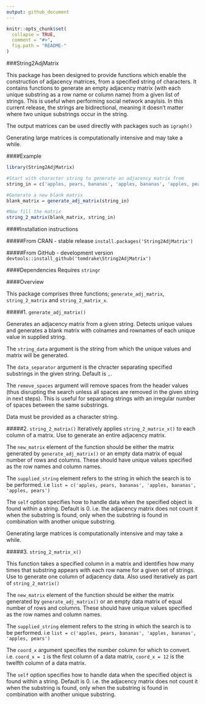 ```yaml
---
output: github_document
---
```


<!-- README.md is generated from README.Rmd. Please edit that file -->

```r
knitr::opts_chunk$set(
  collapse = TRUE,
  comment = "#>",
  fig.path = "README-"
)
```

###String2AdjMatrix

This package has been designed to provide functions which enable the construction of adjacency matrices, from a specified string of characters. It contains functions to generate an empty adjacency matrix (with each unique substring as a row name or column name) from a given list of strings. This is useful when performing social network anaylsis. In this current release, the strings are bidirectional, meaning it doesn't matter where two unique substrings occur in the string.

The output matrices can be used directly with packages such as `igraph()`

Generating large matrices is computationally intensive and may take a while.

####Example

```r
library(String2AdjMatrix)

#Start with character string to generate an adjacency matrix from
string_in = c('apples, pears, bananas', 'apples, bananas', 'apples, pears')

#Generate a new blank matrix
blank_matrix = generate_adj_matrix(string_in)

#Now fill the matrix
string_2_matrix(blank_matrix, string_in)
```


####Installation instructions

#####From CRAN - stable release
`install.packages('String2AdjMatrix')`

#####From GitHub - development version
`devtools::install_github('tomdrake\String2AdjMatrix')`

####Dependencies
Requires `stringr`

####Overview

This package comprises three functions; `generate_adj_matrix`, `string_2_matrix` and `string_2_matrix_x`.

#####1. `generate_adj_matrix()`

Generates an adjacency matrix from a given string. Detects unique values and generates a blank matrix with colnames and rownames of each unique value in supplied string.

The `string_data` argument is the string from which the unique values and matrix will be generated.

The `data_separator` argument is the chracter separating specified substrings in the given string. Default is `,`.

The `remove_spaces` argument will remove spaces from the header values (thus disrupting the search unless all spaces are removed in the given string in next steps). This is useful for separating strings with an irregular number of spaces between the same substrings.

Data must be provided as a character string.

#####2. `string_2_matrix()` 
Iteratively applies `string_2_matrix_x()` to each column of a matrix. Use to generate an entire adjacency matrix.

The `new_matrix` element of the function should be either the matrix generated by `generate_adj_matrix()` or an empty data matrix of equal number of rows and columns. These should have unique values specified as the row names and column names.

The `supplied_string` element refers to the string in which the search is to be performed. i.e `list = c('apples, pears, bananas', 'apples, bananas', 'apples, pears')`

The `self` option specifies how to handle data when the specified object is found within a string. Default is 0. i.e. the adjacency matrix does not count it when the substring is found, only when the substring is found in combination with another unique substring.

Generating large matrices is computationally intensive and may take a while.

#####3. `string_2_matrix_x()` 

This function takes a specified column in a matrix and identifies how many times that substring appears with each row name for a given set of strings. Use to generate one column of adjacency data. Also used iteratively as part of `string_2_matrix()`

The `new_matrix` element of the function should be either the matrix generated by `generate_adj_matrix()` or an empty data matrix of equal number of rows and columns. These should have unique values specified as the row names and column names.

The `supplied_string` element refers to the string in which the search is to be performed. i.e `list = c('apples, pears, bananas', 'apples, bananas', 'apples, pears')`

The `coord_x` argument specifies the number column for which to convert. i.e. `coord_x = 1` is the first column of a data matrix, `coord_x = 12` is the twelfth column of a data matrix.

The `self` option specifies how to handle data when the specified object is found within a string. Default is 0. i.e. the adjacency matrix does not count it when the substring is found, only when the substring is found in combination with another unique substring.
